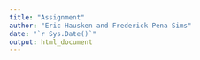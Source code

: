 ```yaml
---
title: "Assignment"
author: "Eric Hausken and Frederick Pena Sims"
date: "`r Sys.Date()`"
output: html_document
---
```

